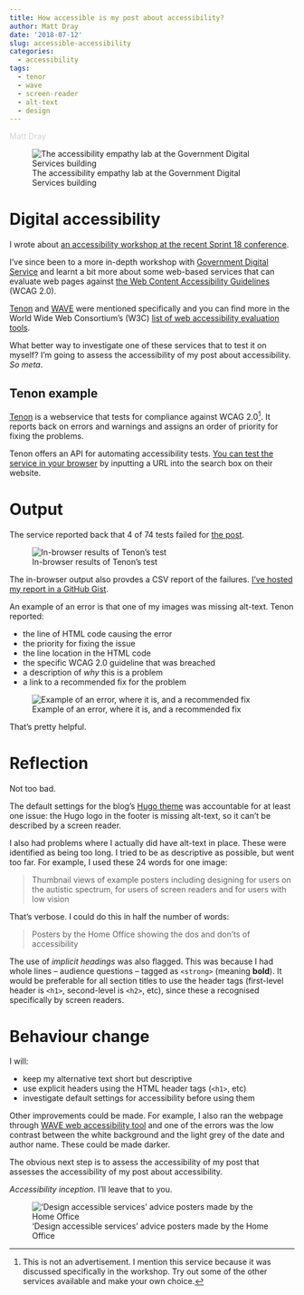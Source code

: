 ```yaml
---
title: How accessible is my post about accessibility?
author: Matt Dray
date: '2018-07-12'
slug: accessible-accessibility
categories:
  - accessibility
tags:
  - tenor
  - wave
  - screen-reader
  - alt-text
  - design
---
```


<span style="color:lightgray">Matt Dray</span>

![The accessibility empathy lab at the Government Digital Services building](/post/2018-07-12-how-accessible-is-my-post-about-accessibility_files/accessibility-workshop.jpg)

# Digital accessibility

I wrote about [an accessibility workshop at the recent Sprint 18 conference](https://www.rostrum.blog/2018/05/12/accessibility-workshop-at-sprint18/).

I've since been to a more in-depth workshop with [Government Digital Service](https://gds.blog.gov.uk/) and learnt a bit more about some web-based services that can evaluate web pages against [the Web Content Accessibility Guidelines](https://www.w3.org/TR/WCAG20/) (WCAG 2.0).

[Tenon](https://tenon.io/) and [WAVE](https://wave.webaim.org/) were mentioned specifically and you can find more in the World Wide Web Consortium's (W3C) [list of web accessibility evaluation tools](https://www.w3.org/WAI/ER/tools/).

What better way to investigate one of these services that to test it on myself? I'm going to assess the accessibility of my post about accessibility. *So meta*.

## Tenon example

[Tenon](https://tenon.io/) is a webservice that tests for compliance against WCAG 2.0[^tenon]. It reports back on errors and warnings and assigns an order of priority for fixing the problems.

Tenon offers an API for automating accessibility tests. [You can test the service in your browser](https://tenon.io/) by inputting a URL into the search box on their website.

# Output

The service reported back that 4 of 74 tests failed for [the post](https://www.rostrum.blog/2018/05/12/accessibility-workshop-at-sprint18/).

![In-browser results of Tenon’s test](/post/2018-07-12-how-accessible-is-my-post-about-accessibility_files/tenon-issues.png)

The in-browser output also provdes a CSV report of the failures. [I've hosted my report in a GitHub Gist](https://gist.github.com/matt-dray/921a77981c95cdbb55acb206c5167dd2).

An example of an error is that one of my images was missing alt-text. Tenon reported:

* the line of HTML code causing the error
* the priority for fixing the issue
* the line location in the HTML code
* the specific WCAG 2.0 guideline that was breached
* a description of *why* this is a problem
* a link to a recommended fix for the problem

![Example of an error, where it is, and a recommended fix](/post/2018-07-12-how-accessible-is-my-post-about-accessibility_files/tenon-error.png)

That's pretty helpful. 

# Reflection

Not too bad.

The default settings for the blog's [Hugo theme](https://gohugo.io/) was accountable for at least one issue: the Hugo logo in the footer is missing alt-text, so it can't be described by a screen reader.

I also had problems where I actually did have alt-text in place. These were identified as being too long. I tried to be as descriptive as possible, but went too far. For example, I used these 24 words for one image:

>Thumbnail views of example posters including designing for users on the autistic spectrum, for users of screen readers and for users with low vision

That's verbose. I could do this in half the number of words:

>Posters by the Home Office showing the dos and don'ts of accessibility

The use of *implicit headings* was also flagged. This was because I had whole lines -- audience questions -- tagged as `<strong>` (meaning **bold**). It would be preferable for all section titles to use the header tags (first-level header is `<h1>`, second-level is `<h2>`, etc), since these a recognised specifically by screen readers.

# Behaviour change

I will:

* keep my alternative text short but descriptive
* use explicit headers using the HTML header tags (`<h1>`, etc)
* investigate default settings for accessibility before using them

Other improvements could be made. For example, I also ran the webpage through [WAVE web accessibility tool](https://wave.webaim.org/) and one of the errors was the low contrast between the white background and the light grey of the date and author name. These could be made darker.

The obvious next step is to assess the accessibility of my post that assesses the accessibility of my post about accessibility.

*Accessibility inception*. I'll leave that to you.

![‘Design accessible services’ advice posters made by the Home Office](/post/2018-07-12-how-accessible-is-my-post-about-accessibility_files/accessibility-posters.jpg)

[^tenon]: This is not an advertisement. I mention this service because it was discussed specifically in the workshop. Try out some of the other services available and make your own choice.